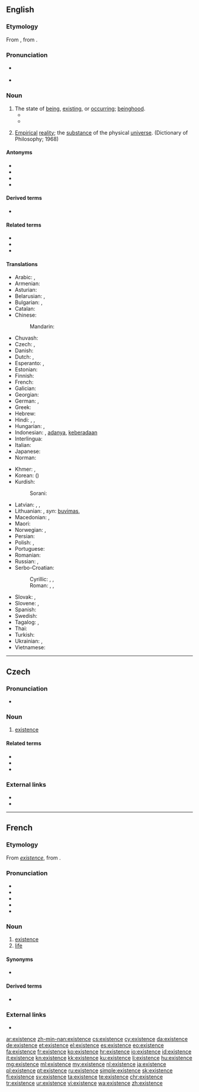 ==English==
{{wikipedia}}

===Etymology===
From {{etyl|fro|en}} {{m|fro|existence}}, from {{etyl|LL|en}} {{m|la|existentia||existence}}.

===Pronunciation===
* {{a|US}} {{IPA|/ɛɡ.ˈzɪ.stɛnts/|/ɪɡ.ˈzɪ.stɛnts/|lang=en}}
* {{audio|en-us-existence.ogg|Audio (US, California)|lang=en}}

===Noun===
{{en-noun|~}}

# The state of [[being]], [[exist]]ing, or [[occur]]ring; [[beinghood]].
#* {{quote-book|year=1898|author={{w|Winston Churchill (novelist)|Winston Churchill}}
|title={{w|The Celebrity}}|chapter=1
|passage=However, with the dainty volume my quondam friend sprang into fame. At the same time he cast off the '''chrysalis''' of a commonplace '''existence'''.}}
#* {{quote-magazine|year=2012|month=March-April|author={{w|Jeremy Bernstein}}
|volume=100|issue=2|page=146|magazine={{w|American Scientist}}
|title=[http://www.americanscientist.org/issues/feature/2012/2/a-palette-of-particles A Palette of Particles]
|passage=The physics of elementary particles in the 20th century was distinguished by the observation of particles whose '''existence''' had been predicted by theorists sometimes decades earlier.}}
#: {{ux|en|Most people doubt the '''existence''' of the Loch Ness monster.}}
# [[empirical|Empirical]] [[reality]]; the [[substance]] of the physical [[universe]]. (Dictionary of Philosophy; 1968)

====Antonyms====
* {{l|en|nonexistence}}
* {{l|en|nothing}}
* {{l|en|nothingness}}
* {{l|en|void}}

====Derived terms====
* {{l|en|nonexistence}}

====Related terms====
* {{l|en|exist}}
* {{l|en|aseity}}
* {{l|en|existential}}

====Translations====
{{trans-top|the state of being, existing, or occurring}}
* Arabic: {{t|ar|كِيَان|m}}, {{t+|ar|وُجُود|m}}
* Armenian: {{t+|hy|գոյություն}}
* Asturian: {{t|ast|esistencia|f}}
* Belarusian: {{t|be|існава́нне|n|sc=Cyrl}}, {{t|be|быццё|n|sc=Cyrl}}
* Bulgarian: {{t|bg|съществу́ване|n}}, {{t+|bg|битие|n}}
* Catalan: {{t|ca|existència|f}}
* Chinese:
*: Mandarin: {{t+|cmn|存在|tr=cúnzài|sc=Hani}}
* Chuvash: {{t-check|cv|asd|sc=Cyrl}}
* Czech: {{t+|cs|existence|f}}, {{t+|cs|bytí|n}}
* Danish: {{t|da|eksistens}}
* Dutch: {{t+|nl|bestaan|n}}, {{t+|nl|voorkomen|n}}
* Esperanto: {{t|eo|ekzistado}}, {{t|eo|ekzisto}}
* Estonian: {{t|et|olemasolu}}
* Finnish: {{t|fi|olemassaolo}}
* French: {{t+|fr|existence|f}}
* Galician: {{t+|gl|existencia|f}}
* Georgian: {{t|ka|არსებობა|sc=Geor}}
* German: {{t+|de|Existenz|f}}, {{t+|de|Sein|n}}
* Greek: {{t+|el|ύπαρξη}}
* Hebrew: {{t|he|קיום|tr=kiyum}}
* Hindi: {{t|hi|astitva|n}}, {{t|hi|sthiti|n}}, {{t+|hi|अस्तित्व|tr=astitva}}
* Hungarian: {{t+|hu|lét}}, {{t+|hu|létezés}}
* Indonesian: {{t+|id|eksistensi}}, [[ada|adanya]], [[ada|keberadaan]]
* Interlingua: {{t|ia|existentia}}
* Italian: {{t+|it|esistenza|f}}
* Japanese: {{t+|ja|存在|tr=そんざい, sonzaí}}
* Norman: {{t|nrf|beays|m}}
{{trans-mid}}
* Khmer: {{t|km|ភាពគង់មាន|tr=pʰiep kʊəŋ mien|sc=Khmr}}, {{t+|km|អត្ថិភាព|sc=Khmr|tr=attʰe’pʰiep}}
* Korean: {{t+|ko|존재|sc=Hang}} ({{t+|ko|存在|sc=Hani}})
* Kurdish:
*: Sorani: {{t+|ku|بوون}}
* Latvian: {{t|lv|eksistence|f}}, {{t|lv|pastāvēšana|f}}, {{t+|lv|esamība|f}}
* Lithuanian: {{t|lt|egzistavimas}}, ''syn'': [[buvimas]], {{t|lt|egzistencija|f}}
* Macedonian: {{t|mk|постоење|n|sc=Cyrl}}, {{t|mk|битие|n|sc=Cyrl}}
* Maori: {{t|mi|tauoranga}}
* Norwegian: {{t|no|eksistens|m}}, {{t|no|tilværelse|m}}
* Persian: {{t+|fa|هستی|tr=hasti|sc=fa-Arab}}
* Polish: {{t+|pl|egzystencja|f}}, {{t+|pl|istnienie|n}}
* Portuguese: {{t+|pt|existência|f}}
* Romanian: {{t+|ro|existență|f}}
* Russian: {{t+|ru|существова́ние|n}}, {{t+|ru|бытие́|n}} {{qualifier|philosophical, poetical}}
* Serbo-Croatian:
*: Cyrillic: {{t|sh|постојање|n}}, {{t|sh|битисање|n}}, {{t|sh|егзистенција|f}}
*: Roman: {{t+|sh|postojanje|n}}, {{t|sh|bitisanje|n}}, {{t+|sh|egzistencija|f}}
* Slovak: {{t|sk|existencia|f}}, {{t|sk|bytie|n}}
* Slovene: {{t|sl|obstoj|m}}, {{t+|sl|bitje|n}}
* Spanish: {{t+|es|existencia|f}}
* Swedish: {{t+|sv|existens|c}}
* Tagalog: {{t|tl|kamayhan}}, {{t|tl|kamayrunan}}
* Thai: {{t|th|ชีพ|tr=chêep}}
* Turkish: {{t+|tr|varlık}}
* Ukrainian: {{t+|uk|існува́ння|n|sc=Cyrl}}, {{t+|uk|буття́|n|sc=Cyrl}}
* Vietnamese: {{t|vi|sự tồn tại}}
{{trans-bottom}}

----

==Czech==

===Pronunciation===
* {{audio|Cs-existence.ogg|Audio|lang=cs}}

===Noun===
{{cs-noun|g=f}}

# [[#English|existence]]

====Related terms====
* {{l|cs|existencialismus}}
* {{l|cs|existenční}}
* {{l|cs|existovat}}

===External links===
* {{R:PSJC}}
* {{R:SSJC}}

----

==French==

===Etymology===
From {{etyl|fro|fr}} ''[[#Old French|existence]]'', from {{etyl|LL|fr}} {{m|la|existentia||existence}}.

===Pronunciation===
* {{IPA|/ɛɡ.zis.tɑ̃s/|lang=fr}}
* {{audio|Fr-existence.ogg|Audio (France, Paris)|lang=fr}}
* {{rhymes|ɑ̃s|lang=fr}}
* {{homophones|existences|lang=fr}}
* {{hyphenation|eg|zis|tence|lang=fr}}

===Noun===
{{fr-noun|f}}

# [[#Noun|existence]]
# [[life]]

====Synonyms====
* {{sense|life}} {{l|fr|vie}}

====Derived terms====
* {{l|fr|existentiel}}

===External links===
* {{R:TLFi}}

[[ar:existence]]
[[zh-min-nan:existence]]
[[cs:existence]]
[[cy:existence]]
[[da:existence]]
[[de:existence]]
[[et:existence]]
[[el:existence]]
[[es:existence]]
[[eo:existence]]
[[fa:existence]]
[[fr:existence]]
[[ko:existence]]
[[hr:existence]]
[[io:existence]]
[[id:existence]]
[[it:existence]]
[[kn:existence]]
[[kk:existence]]
[[ku:existence]]
[[li:existence]]
[[hu:existence]]
[[mg:existence]]
[[ml:existence]]
[[my:existence]]
[[nl:existence]]
[[ja:existence]]
[[pl:existence]]
[[pt:existence]]
[[ru:existence]]
[[simple:existence]]
[[sk:existence]]
[[fi:existence]]
[[sv:existence]]
[[ta:existence]]
[[te:existence]]
[[chr:existence]]
[[tr:existence]]
[[ur:existence]]
[[vi:existence]]
[[wa:existence]]
[[zh:existence]]